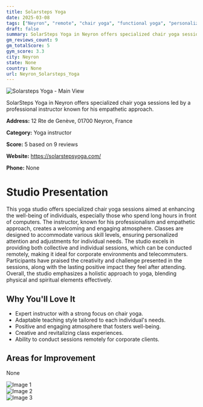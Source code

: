 ```yaml
---
title: Solarsteps Yoga
date: 2025-03-08
tags: ["Neyron", "remote", "chair yoga", "functional yoga", "personalized instruction", "remote sessions", "Neyron"]  
draft: false
summary: SolarSteps Yoga in Neyron offers specialized chair yoga sessions led by a professional instructor known for his empathetic approach.
gm_reviews_count: 9
gm_totalScore: 5
gym_score: 3.3
city: Neyron
state: None
country: None
url: Neyron_Solarsteps_Yoga
---
```


<div className="aspect-[16/9] relative my-8">
  <img 
    src="https://lh5.googleusercontent.com/p/AF1QipNE_oRbbrx8SJrrg7FFGMfxaxsDxgNi9Y9Sr9zr=w1920-h1080-k-no"
    alt="Solarsteps Yoga - Main View"
    className="object-cover absolute inset-0 w-full h-full rounded-lg"
  />
</div>

SolarSteps Yoga in Neyron offers specialized chair yoga sessions led by a professional instructor known for his empathetic approach.

**Address:** 12 Rte de Genève, 01700 Neyron, France

**Category:** Yoga instructor

**Score:** 5 based on 9 reviews

**Website:** https://solarstepsyoga.com/

**Phone:** None

# Studio Presentation

This yoga studio offers specialized chair yoga sessions aimed at enhancing the well-being of individuals, especially those who spend long hours in front of computers. The instructor, known for his professionalism and empathetic approach, creates a welcoming and engaging atmosphere. Classes are designed to accommodate various skill levels, ensuring personalized attention and adjustments for individual needs. The studio excels in providing both collective and individual sessions, which can be conducted remotely, making it ideal for corporate environments and telecommuters. Participants have praised the creativity and challenge presented in the sessions, along with the lasting positive impact they feel after attending. Overall, the studio emphasizes a holistic approach to yoga, blending physical and spiritual elements effectively.

## Why You'll Love It

- Expert instructor with a strong focus on chair yoga.
- Adaptable teaching style tailored to each individual's needs.
- Positive and engaging atmosphere that fosters well-being.
- Creative and revitalizing class experiences.
- Ability to conduct sessions remotely for corporate clients.

## Areas for Improvement

None

<div className="grid grid-cols-1 xl:grid-cols-2 gap-4 my-8">
<div className="aspect-[4/3] relative"><img src="https://lh5.googleusercontent.com/p/AF1QipO3uDMbMsYBZhkcdq6_Y5P-FKRa1FvcSvUuAslR=w1920-h1080-k-no" alt="Image 1" className="object-cover absolute inset-0 w-full h-full rounded-lg" /></div>
<div className="aspect-[4/3] relative"><img src="https://lh5.googleusercontent.com/p/AF1QipM6s_i-FNchKxgC4Y4WUD19wUr77kotFNffEHKm=w1920-h1080-k-no" alt="Image 2" className="object-cover absolute inset-0 w-full h-full rounded-lg" /></div>
<div className="aspect-[4/3] relative"><img src="https://streetviewpixels-pa.googleapis.com/v1/thumbnail?panoid=WFaNLYEHQPxTmjIKvhKhzw&cb_client=maps_sv.tactile.gps&w=203&h=100&yaw=359.63312&pitch=0&thumbfov=100" alt="Image 3" className="object-cover absolute inset-0 w-full h-full rounded-lg" /></div>
</div>